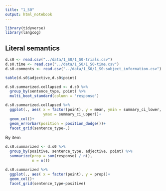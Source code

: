 ```yaml
---
title: "1_S0"
output: html_notebook
---
```


```r
library(tidyverse)
library(langcog)
```


## Literal semantics

```r
d.s0 <- read.csv("../data/1_S0/1_S0-trials.csv")
d.s0.time <- read.csv("../data/1_S0/1_S0-time.csv")
d.s0.comments <- read.csv("../data/1_S0/1_S0-subject_information.csv")
```

```r
table(d.s0$adjective,d.s0$point)
```

```r
d.s0.summarized.collapsed <- d.s0 %>%
  group_by(sentence_type, point) %>%
  multi_boot_standard(column = 'response')

d.s0.summarized.collapsed %>%
  ggplot(., aes( x = factor(point), y = mean, ymin = summary_ci_lower,
                 ymax = summary_ci_upper))+
  geom_col()+
  geom_errorbar(position = position_dodge())+
  facet_grid(sentence_type~.)
```


By item

```r
d.s0.summarized <- d.s0 %>%
  group_by(positive, sentence_type, adjective, point) %>%
  summarize(prop = sum(response) / n(),
            n = n())

d.s0.summarized %>%
  ggplot(., aes( x = factor(point), y = prop))+
  geom_col()+
  facet_grid(sentence_type~positive)
```

